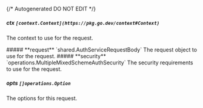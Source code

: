 {/* Autogenerated DO NOT EDIT  */}

##### **ctx** `[context.Context](https://pkg.go.dev/context#Context)`
The context to use for the request.

<Collapsible>
    ##### **request** `shared.AuthServiceRequestBody`
    The request object to use for the request.
    <Collapsible.Break/>
    <AuthServiceRequestBody/>
</Collapsible>

<Collapsible>
    ##### **security** `operations.MultipleMixedSchemeAuthSecurity`
    The security requirements to use for the request.
    <Collapsible.Break/>
    <MultipleMixedSchemeAuthSecurity/>
</Collapsible>

##### **opts** `[]operations.Option`
The options for this request.

